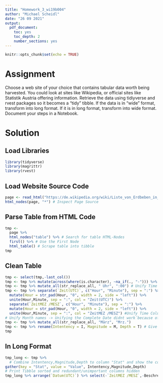 ```yaml
---
title: "Homework_3_wi19b004"
author: "Michael Scheidl"
date: "26 09 2021"
output: 
  pdf_document:
    toc: yes
    toc_depth: 2
    number_sections: yes
---
```



```r
knitr::opts_chunk$set(echo = TRUE)
```

# Assignment

Choose a web site of your choice that contains tabular data worth being harvested. You could look at sites like Wikipedia, or official sites like Statistik Austria offering information.
Retrieve the data using tidiyverse and rvest packages so it becomes a "tidy" tibble. If the data is in "wide" format, transform into long format. If it is in long format, transform into wide format. Document your steps in a Notebook.

# Solution

## Load Libraries

```r
library(tidyverse)
library(magrittr)
library(rvest)
```

## Load Website Source Code

```r
page <- read_html("https://de.wikipedia.org/wiki/Liste_von_Erdbeben_in_%C3%96sterreich")
html_nodes(page, "*") # Inspect Page Source

```

## Parse Table from HTML Code

```r
tmp <- 
  page %>%
  html_nodes("table") %>% # Search for table HTML-Nodes
  first() %>% # Use the First Node
  html_table() # Scrape table into tibble
tmp
```

## Clean Table


```r
tmp <- select(tmp,-last_col())
tmp <- tmp %>% mutate(across(where(is.character), ~na_if(., "-"))) %>% drop_na() # Convert - to NA and Filter wrong entries.
tmp <- tmp %>% mutate_all(str_replace_all, " Uhr", ":00") # Unify Time
tmp <- tmp %>% separate(`Zeit(UTC)`, c("Hour", "Minute"), sep = ":") %>% 
  mutate(Hour = str_pad(Hour, "0", width = 2, side = "left")) %>% 
  unite(Hour,Minute, sep = ":", col = "Zeit(UTC)") %>% 
  separate(`ZeitMEZ /MESZ`, c("Hour", "Minute"), sep = ":") %>% 
  mutate(Hour = str_pad(Hour, "0", width = 2, side = "left")) %>% 
  unite(Hour,Minute, sep = ":", col = "ZeitMEZ /MESZ") #Unify Time Columns
# Unify Month names -> Unifying the Complete Date didnt work´because of an issue with a " "-Error
tmp <- tmp %>% mutate_all(str_replace_all, "März", "Mrz.") 
tmp <- tmp %>% rename(Intentency = I, Magnitude = M, Depth = T) # Give the columns a speaking Name
tmp
```

## In Long Format


```r
tmp_long <- tmp %>%
  # Combine Intentency,Magnitude,Depth to column "Stat" and show the corresponding value in column "Value"
gather(key = "Stat", value = "Value", Intentency,Magnitude,Depth)
# Print Tibble sorted and redundant/unimportant columns hidden
tmp_long %>% arrange(`Datum(UTC)`) %>% select(-`ZeitMEZ /MESZ`,-Beschreibung) 
```


